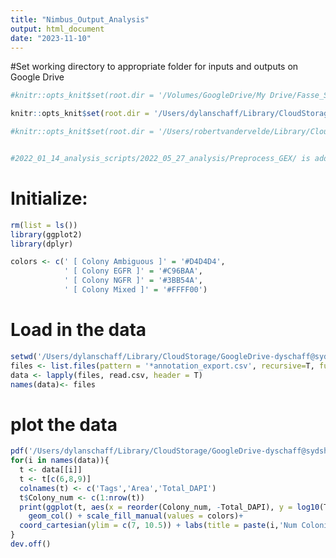 ```yaml
---
title: "Nimbus_Output_Analysis"
output: html_document
date: "2023-11-10"
---
```


#Set working directory to appropriate folder for inputs and outputs on Google Drive
```r
#knitr::opts_knit$set(root.dir = '/Volumes/GoogleDrive/My Drive/Fasse_Shared/AJF_Drive_copy/Experiments/AJF009') # for aria's computer

knitr::opts_knit$set(root.dir = '/Users/dylanschaff/Library/CloudStorage/GoogleDrive-dyschaff@sydshafferlab.com/.shortcut-targets-by-id/1zSqx3IzXMwt6clUjwyqmlOf4G1K53lvy/Fasse_Shared/AJF_Drive_copy/Experiments/AJF009') # for dylan's computer

#knitr::opts_knit$set(root.dir = '/Users/robertvandervelde/Library/CloudStorage/GoogleDrive-robertvandervelde@sydshafferlab.com/.shortcut-targets-by-id/1oE5MtumTfVN3grZH0AkMj2NoxkqZO12W/AJF009') #for robert's computer


#2022_01_14_analysis_scripts/2022_05_27_analysis/Preprocess_GEX/ is additional path for outputs
```

# Initialize:
```r
rm(list = ls())
library(ggplot2)
library(dplyr)

colors <- c(' [ Colony Ambiguous ]' = '#D4D4D4',
            ' [ Colony EGFR ]' = '#C96BAA',
            ' [ Colony NGFR ]' = '#3BB54A',
            ' [ Colony Mixed ]' = '#FFFF00')
```

# Load in the data
```r
setwd('/Users/dylanschaff/Library/CloudStorage/GoogleDrive-dyschaff@sydshafferlab.com/My Drive/Schaff_Shared/Cloud/Experiment_IDs/DLS071/Nimbus_Outputs')
files <- list.files(pattern = '*annotation_export.csv', recursive=T, full.names = T)
data <- lapply(files, read.csv, header = T)
names(data)<- files
```

# plot the data
```r
pdf('/Users/dylanschaff/Library/CloudStorage/GoogleDrive-dyschaff@sydshafferlab.com/My Drive/Schaff_Shared/Cloud/Experiment_IDs/DLS071/Nimbus_Outputs/output.pdf')
for(i in names(data)){
  t <- data[[i]]
  t <- t[c(6,8,9)]
  colnames(t) <- c('Tags','Area','Total_DAPI')
  t$Colony_num <- c(1:nrow(t))
  print(ggplot(t, aes(x = reorder(Colony_num, -Total_DAPI), y = log10(Total_DAPI), fill = Tags)) + 
    geom_col() + scale_fill_manual(values = colors)+
  coord_cartesian(ylim = c(7, 10.5)) + labs(title = paste(i,'Num Colonies:',nrow(t))))
}
dev.off()
```
